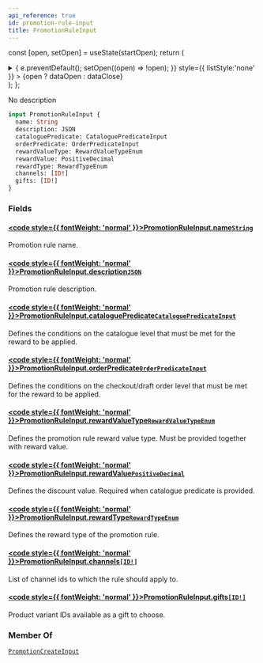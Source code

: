 ```yaml
---
api_reference: true
id: promotion-rule-input
title: PromotionRuleInput
---
```






const [open, setOpen] = useState(startOpen);
return (
<details {...(open ? { open: true } : {})} className="details" style={{ border:'none', boxShadow:'none', background:'var(--ifm-background-color)' }}>
<summary
onClick={(e) => {
e.preventDefault();
setOpen((open) => !open);
}}
style={{ listStyle:'none' }} >
{open ? dataOpen : dataClose}
</summary>
{open && children}
</details>
);
};

No description

```graphql
input PromotionRuleInput {
  name: String
  description: JSON
  cataloguePredicate: CataloguePredicateInput
  orderPredicate: OrderPredicateInput
  rewardValueType: RewardValueTypeEnum
  rewardValue: PositiveDecimal
  rewardType: RewardTypeEnum
  channels: [ID!]
  gifts: [ID!]
}
```

### Fields

#### [<code style={{ fontWeight: 'normal' }}>PromotionRuleInput.<b>name</b></code>](#)<Bullet />[`String`](../../../api-reference/miscellaneous/scalars/string.mdx) <Badge class="badge badge--secondary" text="scalar"/> <Badge class="badge badge--secondary" text="miscellaneous"/>

Promotion rule name.

#### [<code style={{ fontWeight: 'normal' }}>PromotionRuleInput.<b>description</b></code>](#)<Bullet />[`JSON`](../../../api-reference/miscellaneous/scalars/json.mdx) <Badge class="badge badge--secondary" text="scalar"/> <Badge class="badge badge--secondary" text="miscellaneous"/>

Promotion rule description.

#### [<code style={{ fontWeight: 'normal' }}>PromotionRuleInput.<b>cataloguePredicate</b></code>](#)<Bullet />[`CataloguePredicateInput`](../../../api-reference/discounts/inputs/catalogue-predicate-input.mdx) <Badge class="badge badge--secondary" text="input"/> <Badge class="badge badge--secondary" text="discounts"/>

Defines the conditions on the catalogue level that must be met for the reward to be applied.

#### [<code style={{ fontWeight: 'normal' }}>PromotionRuleInput.<b>orderPredicate</b></code>](#)<Bullet />[`OrderPredicateInput`](../../../api-reference/discounts/inputs/order-predicate-input.mdx) <Badge class="badge badge--secondary" text="input"/> <Badge class="badge badge--secondary" text="discounts"/>

Defines the conditions on the checkout/draft order level that must be met for the reward to be applied.


<Badge text="Added in Saleor 3.19" class="badge badge--secondary margin-bottom--sm" />


<FeaturePreview />

#### [<code style={{ fontWeight: 'normal' }}>PromotionRuleInput.<b>rewardValueType</b></code>](#)<Bullet />[`RewardValueTypeEnum`](../../../api-reference/discounts/enums/reward-value-type-enum.mdx) <Badge class="badge badge--secondary" text="enum"/> <Badge class="badge badge--secondary" text="discounts"/>

Defines the promotion rule reward value type. Must be provided together with reward value.

#### [<code style={{ fontWeight: 'normal' }}>PromotionRuleInput.<b>rewardValue</b></code>](#)<Bullet />[`PositiveDecimal`](../../../api-reference/miscellaneous/scalars/positive-decimal.mdx) <Badge class="badge badge--secondary" text="scalar"/> <Badge class="badge badge--secondary" text="miscellaneous"/>

Defines the discount value. Required when catalogue predicate is provided.

#### [<code style={{ fontWeight: 'normal' }}>PromotionRuleInput.<b>rewardType</b></code>](#)<Bullet />[`RewardTypeEnum`](../../../api-reference/discounts/enums/reward-type-enum.mdx) <Badge class="badge badge--secondary" text="enum"/> <Badge class="badge badge--secondary" text="discounts"/>

Defines the reward type of the promotion rule.


<Badge text="Added in Saleor 3.19" class="badge badge--secondary margin-bottom--sm" />


<FeaturePreview />

#### [<code style={{ fontWeight: 'normal' }}>PromotionRuleInput.<b>channels</b></code>](#)<Bullet />[`[ID!]`](../../../api-reference/miscellaneous/scalars/id.mdx) <Badge class="badge badge--secondary" text="list"/> <Badge class="badge badge--secondary" text="scalar"/> <Badge class="badge badge--secondary" text="miscellaneous"/>

List of channel ids to which the rule should apply to.

#### [<code style={{ fontWeight: 'normal' }}>PromotionRuleInput.<b>gifts</b></code>](#)<Bullet />[`[ID!]`](../../../api-reference/miscellaneous/scalars/id.mdx) <Badge class="badge badge--secondary" text="list"/> <Badge class="badge badge--secondary" text="scalar"/> <Badge class="badge badge--secondary" text="miscellaneous"/>

Product variant IDs available as a gift to choose.


<Badge text="Added in Saleor 3.19" class="badge badge--secondary margin-bottom--sm" />


<FeaturePreview />

### Member Of

[`PromotionCreateInput`](../../../api-reference/discounts/inputs/promotion-create-input.mdx) <Badge class="badge badge--secondary" text="input"/>

